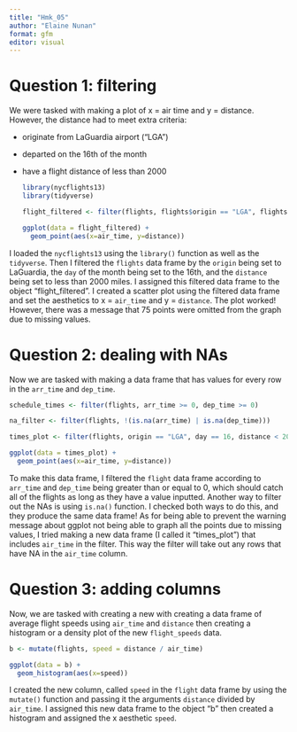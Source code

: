 ```yaml
---
title: "Hmk_05"
author: "Elaine Nunan"
format: gfm
editor: visual
---
```


# Question 1: filtering

We were tasked with making a plot of x = air time and y = distance. However, the distance had to meet extra criteria:

-   originate from LaGuardia airport ("LGA")

-   departed on the 16th of the month

-   have a flight distance of less than 2000

    ```r
    library(nycflights13)
    library(tidyverse)

    flight_filtered <- filter(flights, flights$origin == "LGA", flights$day == 16, flights$distance < 2000)

    ggplot(data = flight_filtered) +
      geom_point(aes(x=air_time, y=distance))
    ```

I loaded the `nycflights13` using the `library()` function as well as the `tidyverse`. Then I filtered the `flights` data frame by the `origin` being set to LaGuardia, the `day` of the month being set to the 16th, and the `distance` being set to less than 2000 miles. I assigned this filtered data frame to the object "flight_filtered". I created a scatter plot using the filtered data frame and set the aesthetics to x = `air_time` and y = `distance`. The plot worked! However, there was a message that 75 points were omitted from the graph due to missing values.

# Question 2: dealing with NAs

Now we are tasked with making a data frame that has values for every row in the `arr_time` and `dep_time`.

```r
schedule_times <- filter(flights, arr_time >= 0, dep_time >= 0)

na_filter <- filter(flights, !(is.na(arr_time) | is.na(dep_time)))

times_plot <- filter(flights, origin == "LGA", day == 16, distance < 2000, air_time >= 0)

ggplot(data = times_plot) +
  geom_point(aes(x=air_time, y=distance))
```

To make this data frame, I filtered the `flight` data frame according to `arr_time` and `dep_time` being greater than or equal to 0, which should catch all of the flights as long as they have a value inputted. Another way to filter out the NAs is using `is.na()` function. I checked both ways to do this, and they produce the same data frame! As for being able to prevent the warning message about ggplot not being able to graph all the points due to missing values, I tried making a new data frame (I called it "times_plot") that includes `air_time` in the filter. This way the filter will take out any rows that have NA in the `air_time` column.

# Question 3: adding columns

Now, we are tasked with creating a new with creating a data frame of average flight speeds using `air_time` and `distance` then creating a histogram or a density plot of the new `flight_speeds` data.

```r
b <- mutate(flights, speed = distance / air_time)

ggplot(data = b) +
  geom_histogram(aes(x=speed))

```

I created the new column, called `speed` in the `flight` data frame by using the `mutate()` function and passing it the arguments `distance` divided by `air_time`. I assigned this new data frame to the object "b" then created a histogram and assigned the x aesthetic `speed`.
